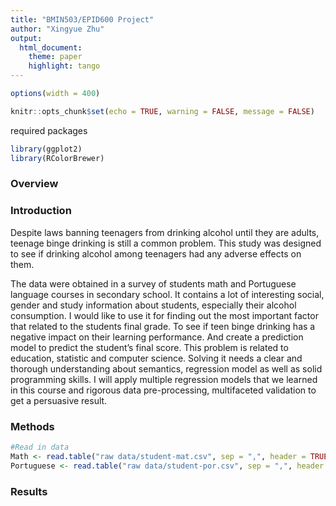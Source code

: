```yaml
---
title: "BMIN503/EPID600 Project"
author: "Xingyue Zhu"
output: 
  html_document:
    theme: paper 
    highlight: tango
---
```

```r
options(width = 400)
```  
```r
knitr::opts_chunk$set(echo = TRUE, warning = FALSE, message = FALSE)
```

required packages
```r
library(ggplot2)
library(RColorBrewer)
```

### Overview


### Introduction 
Despite laws banning teenagers from drinking alcohol until they are adults, teenage binge drinking is still a common problem. This study was designed to see if drinking alcohol among teenagers had any adverse effects on them.

The data were obtained in a survey of students math and Portuguese language courses in secondary school. It contains a lot of interesting social, gender and study information about students, especially their alcohol consumption. I would like to use it for finding out the most important factor that related to the students final grade. To see if teen binge drinking has a negative impact on their learning performance. And create a prediction model to predict the student's final score. This problem is related to education, statistic and computer science. Solving it needs a clear and thorough understanding about semantics, regression model as well as solid programming skills. I will apply multiple regression models that we learned in this course and rigorous data pre-processing, multifaceted validation to get a persuasive result.


### Methods
```r
#Read in data
Math <- read.table("raw data/student-mat.csv", sep = ",", header = TRUE)
Portuguese <- read.table("raw data/student-por.csv", sep = ",", header = TRUE)


```




### Results

